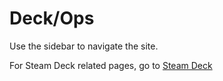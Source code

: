 # Deck/Ops
 

Use the sidebar to navigate the site.

For Steam Deck related pages, go to [Steam Deck](/deck/downloads)
